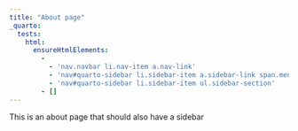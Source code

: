 ```yaml
---
title: "About page"
_quarto:
  tests: 
    html:
      ensureHtmlElements:
        - 
          - 'nav.navbar li.nav-item a.nav-link'
          - 'nav#quarto-sidebar li.sidebar-item a.sidebar-link span.menu-text'
          - 'nav#quarto-sidebar li.sidebar-item ul.sidebar-section'
        - []
---
```


This is an about page that should also have a sidebar
